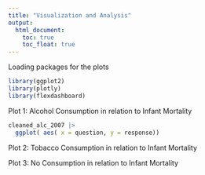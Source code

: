 ```yaml
---
title: "Visualization and Analysis"
output: 
  html_document:
    toc: true
    toc_float: true
---
```

Loading packages for the plots

```r
library(ggplot2)
library(plotly)
library(flexdashboard)
```

Plot 1: Alcohol Consumption in relation to Infant Mortality
```r
cleaned_alc_2007 |>
  ggplot( aes( x = question, y = response))
```

Plot 2: Tobacco Consumption in relation to Infant Mortality


Plot 3: No Consumption in relation to Infant Mortality


